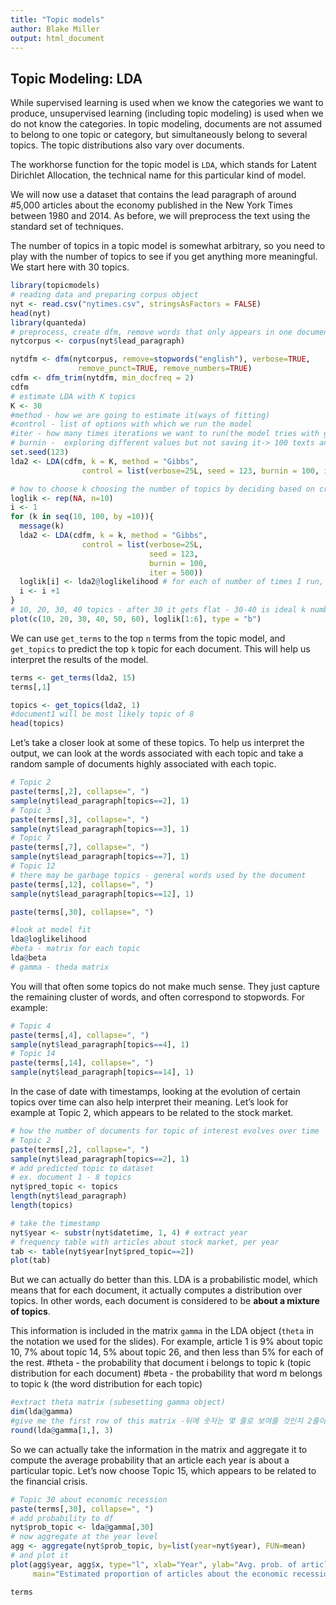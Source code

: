 ```yaml
---
title: "Topic models"
author: Blake Miller
output: html_document
---
```


## Topic Modeling: LDA

While supervised learning is used when we know the categories we want to produce, unsupervised learning (including topic modeling) is used when we do not know the categories. In topic modeling, documents are not assumed to belong to one topic or category, but simultaneously belong to several topics. The topic distributions also vary over documents. 

The workhorse function for the topic model is `LDA`, which stands for Latent Dirichlet Allocation, the technical name for this particular kind of model. 

We will now use a dataset that contains the lead paragraph of around #5,000 articles about the economy published in the New York Times between 1980 and 2014. As before, we will preprocess the text using the standard set of techniques.

The number of topics in a topic model is somewhat arbitrary, so you need to play with the number of topics to see if you get anything more meaningful. We start here with 30 topics.

```r
library(topicmodels)
# reading data and preparing corpus object
nyt <- read.csv("nytimes.csv", stringsAsFactors = FALSE)
head(nyt)
library(quanteda)
# preprocess, create dfm, remove words that only appears in one document  
nytcorpus <- corpus(nyt$lead_paragraph)

nytdfm <- dfm(nytcorpus, remove=stopwords("english"), verbose=TRUE,
               remove_punct=TRUE, remove_numbers=TRUE)
cdfm <- dfm_trim(nytdfm, min_docfreq = 2)
cdfm
# estimate LDA with K topics
K <- 30
#method - how we are going to estimate it(ways of fitting)
#control - list of options with which we run the model 
#iter - how many times iterations we want to run(the model tries with given theta and beta and checks how good they are and then if they are good it gives, but otherwise with new values.How many times it will gonna ask/how many different values of theta and beta we are going to test) 
# burnin -  exploring different values but not saving it-> 100 texts and than to 500 texts, ending up 600 
set.seed(123)
lda2 <- LDA(cdfm, k = K, method = "Gibbs", 
                control = list(verbose=25L, seed = 123, burnin = 100, iter = 500))

# how to choose k choosing the number of topics by deciding based on cross-validation model fit
loglik <- rep(NA, n=10)
i <- 1
for (k in seq(10, 100, by =10)){
  message(k)
  lda2 <- LDA(cdfm, k = k, method = "Gibbs", 
                control = list(verbose=25L, 
                               seed = 123, 
                               burnin = 100, 
                               iter = 500))
  loglik[i] <- lda2@loglikelihood # for each of number of times I run, I keep the loglikeliehood
  i <- i +1
}
# 10, 20, 30, 40 topics - after 30 it gets flat - 30-40 is ideal k number 
plot(c(10, 20, 30, 40, 50, 60), loglik[1:6], type = "b")
```

We can use `get_terms` to the top `n` terms from the topic model, and `get_topics` to predict the top `k` topic for each document. This will help us interpret the results of the model.

```r
terms <- get_terms(lda2, 15)
terms[,1]

topics <- get_topics(lda2, 1)
#document1 will be most likely topic of 8 
head(topics)
```

Let's take a closer look at some of these topics. To help us interpret the output, we can look at the words associated with each topic and take a random sample of documents highly associated with each topic.

```r
# Topic 2
paste(terms[,2], collapse=", ")
sample(nyt$lead_paragraph[topics==2], 1)
# Topic 3
paste(terms[,3], collapse=", ")
sample(nyt$lead_paragraph[topics==3], 1)
# Topic 7
paste(terms[,7], collapse=", ")
sample(nyt$lead_paragraph[topics==7], 1)
# Topic 12
# there may be garbage topics - general words used by the document 
paste(terms[,12], collapse=", ")
sample(nyt$lead_paragraph[topics==12], 1)

paste(terms[,30], collapse=", ")

#look at model fit
lda@loglikelihood
#beta - matrix for each topic
lda@beta
# gamma - theda matrix 
```

You will that often some topics do not make much sense. They just capture the remaining cluster of words, and often correspond to stopwords. For example:

```r
# Topic 4
paste(terms[,4], collapse=", ")
sample(nyt$lead_paragraph[topics==4], 1)
# Topic 14
paste(terms[,14], collapse=", ")
sample(nyt$lead_paragraph[topics==14], 1)
```

In the case of date with timestamps, looking at the evolution of certain topics over time can also help interpret their meaning. Let's look for example at Topic 2, which appears to be related to the stock market.

```r
# how the number of documents for topic of interest evolves over time 
# Topic 2
paste(terms[,2], collapse=", ")
sample(nyt$lead_paragraph[topics==2], 1)
# add predicted topic to dataset
# ex. document 1 - 8 topics
nyt$pred_topic <- topics
length(nyt$lead_paragraph)
length(topics)

# take the timestamp 
nyt$year <- substr(nyt$datetime, 1, 4) # extract year
# frequency table with articles about stock market, per year
tab <- table(nyt$year[nyt$pred_topic==2])
plot(tab)
```

But we can actually do better than this. LDA is a probabilistic model, which means that for each document, it actually computes a distribution over topics. In other words, each document is considered to be __about a mixture of topics__. 

This information is included in the matrix `gamma` in the LDA object (`theta` in the notation we used for the slides). For example, article 1 is 9% about topic 10, 7% about topic 14, 5% about topic 26, and then less than 5% for each of the rest.
#theta - the probability that document i belongs to topic k (topic distribution for each document)
#beta - the probability that word m belongs to topic k (the word distribution for each topic)

```r
#extract theta matrix (subesetting gamma object)
dim(lda@gamma)
#give me the first row of this matrix -뒤에 숫자는 몇 줄로 보여줄 것인지 2줄이냐 3줄이냐
round(lda@gamma[1,], 3)
```

So we can actually take the information in the matrix and aggregate it to compute the average probability that an article each year is about a particular topic. Let's now choose Topic 15, which appears to be related to the financial crisis.

```r
# Topic 30 about economic recession 
paste(terms[,30], collapse=", ")
# add probability to df
nyt$prob_topic <- lda@gamma[,30]
# now aggregate at the year level
agg <- aggregate(nyt$prob_topic, by=list(year=nyt$year), FUN=mean)
# and plot it
plot(agg$year, agg$x, type="l", xlab="Year", ylab="Avg. prob. of article about topic 30",
     main="Estimated proportion of articles about the economic recession")

terms
```
